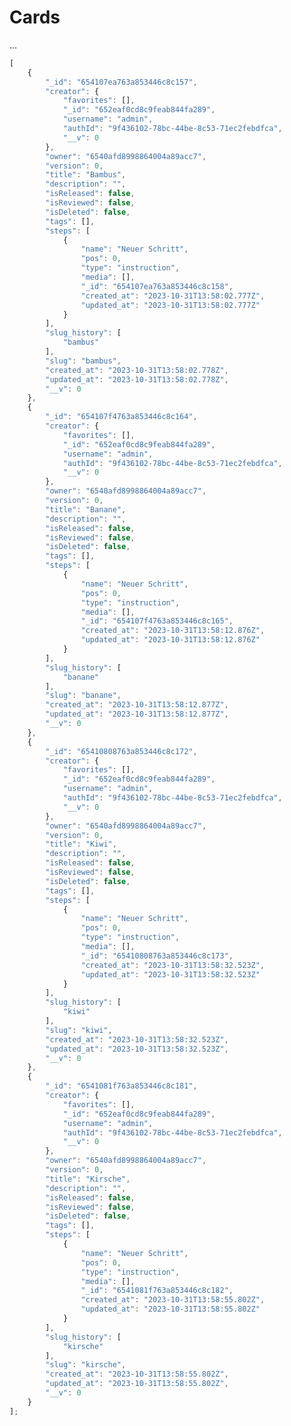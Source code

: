 
<Meta title="Data/Cards" />

# Cards

...

```js
[
    {
        "_id": "654107ea763a853446c8c157",
        "creator": {
            "favorites": [],
            "_id": "652eaf0cd8c9feab844fa289",
            "username": "admin",
            "authId": "9f436102-78bc-44be-8c53-71ec2febdfca",
            "__v": 0
        },
        "owner": "6540afd8998864004a89acc7",
        "version": 0,
        "title": "Bambus",
        "description": "",
        "isReleased": false,
        "isReviewed": false,
        "isDeleted": false,
        "tags": [],
        "steps": [
            {
                "name": "Neuer Schritt",
                "pos": 0,
                "type": "instruction",
                "media": [],
                "_id": "654107ea763a853446c8c158",
                "created_at": "2023-10-31T13:58:02.777Z",
                "updated_at": "2023-10-31T13:58:02.777Z"
            }
        ],
        "slug_history": [
            "bambus"
        ],
        "slug": "bambus",
        "created_at": "2023-10-31T13:58:02.778Z",
        "updated_at": "2023-10-31T13:58:02.778Z",
        "__v": 0
    },
    {
        "_id": "654107f4763a853446c8c164",
        "creator": {
            "favorites": [],
            "_id": "652eaf0cd8c9feab844fa289",
            "username": "admin",
            "authId": "9f436102-78bc-44be-8c53-71ec2febdfca",
            "__v": 0
        },
        "owner": "6540afd8998864004a89acc7",
        "version": 0,
        "title": "Banane",
        "description": "",
        "isReleased": false,
        "isReviewed": false,
        "isDeleted": false,
        "tags": [],
        "steps": [
            {
                "name": "Neuer Schritt",
                "pos": 0,
                "type": "instruction",
                "media": [],
                "_id": "654107f4763a853446c8c165",
                "created_at": "2023-10-31T13:58:12.876Z",
                "updated_at": "2023-10-31T13:58:12.876Z"
            }
        ],
        "slug_history": [
            "banane"
        ],
        "slug": "banane",
        "created_at": "2023-10-31T13:58:12.877Z",
        "updated_at": "2023-10-31T13:58:12.877Z",
        "__v": 0
    },
    {
        "_id": "65410808763a853446c8c172",
        "creator": {
            "favorites": [],
            "_id": "652eaf0cd8c9feab844fa289",
            "username": "admin",
            "authId": "9f436102-78bc-44be-8c53-71ec2febdfca",
            "__v": 0
        },
        "owner": "6540afd8998864004a89acc7",
        "version": 0,
        "title": "Kiwi",
        "description": "",
        "isReleased": false,
        "isReviewed": false,
        "isDeleted": false,
        "tags": [],
        "steps": [
            {
                "name": "Neuer Schritt",
                "pos": 0,
                "type": "instruction",
                "media": [],
                "_id": "65410808763a853446c8c173",
                "created_at": "2023-10-31T13:58:32.523Z",
                "updated_at": "2023-10-31T13:58:32.523Z"
            }
        ],
        "slug_history": [
            "kiwi"
        ],
        "slug": "kiwi",
        "created_at": "2023-10-31T13:58:32.523Z",
        "updated_at": "2023-10-31T13:58:32.523Z",
        "__v": 0
    },
    {
        "_id": "6541081f763a853446c8c181",
        "creator": {
            "favorites": [],
            "_id": "652eaf0cd8c9feab844fa289",
            "username": "admin",
            "authId": "9f436102-78bc-44be-8c53-71ec2febdfca",
            "__v": 0
        },
        "owner": "6540afd8998864004a89acc7",
        "version": 0,
        "title": "Kirsche",
        "description": "",
        "isReleased": false,
        "isReviewed": false,
        "isDeleted": false,
        "tags": [],
        "steps": [
            {
                "name": "Neuer Schritt",
                "pos": 0,
                "type": "instruction",
                "media": [],
                "_id": "6541081f763a853446c8c182",
                "created_at": "2023-10-31T13:58:55.802Z",
                "updated_at": "2023-10-31T13:58:55.802Z"
            }
        ],
        "slug_history": [
            "kirsche"
        ],
        "slug": "kirsche",
        "created_at": "2023-10-31T13:58:55.802Z",
        "updated_at": "2023-10-31T13:58:55.802Z",
        "__v": 0
    }
];
```
